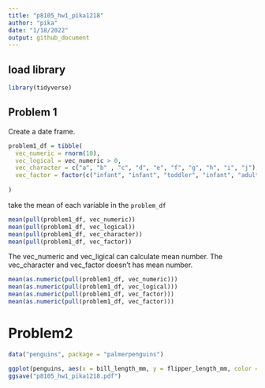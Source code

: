 ```yaml
---
title: "p8105_hw1_pika1218"
author: "pika"
date: "1/18/2022"
output: github_document
---
```

## load library

```r
library(tidyverse)
```

## Problem 1
Create a date frame. 
```r
problem1_df = tibble(
  vec_numeric = rnorm(10),
  vec_logical = vec_numeric > 0,
  vec_character = c("a", "b" , "c", "d", "e", "f", "g", "h", "i", "j"),
  vec_factor = factor(c("infant", "infant", "toddler", "infant", "adult", "infant", "adult", "toddler", "infant", "toddler"))
  
)
```

take the mean of each variable in the `problem_df` 

```r
mean(pull(problem1_df, vec_numeric))
mean(pull(problem1_df, vec_logical))
mean(pull(problem1_df, vec_character))
mean(pull(problem1_df, vec_factor))

```

The vec_numeric and vec_ligical can calculate mean number. The vec_character and vec_factor doesn't has mean number. 

```r
mean(as.numeric(pull(problem1_df, vec_numeric)))
mean(as.numeric(pull(problem1_df, vec_logical)))
mean(as.numeric(pull(problem1_df, vec_factor)))
mean(as.numeric(pull(problem1_df, vec_factor)))
```


# Problem2
```r
data("penguins", package = "palmerpenguins")
```

```r
ggplot(penguins, aes(x = bill_length_mm, y = flipper_length_mm, color = species)) + geom_point()
ggsave("p8105_hw1_pika1218.pdf")

```





